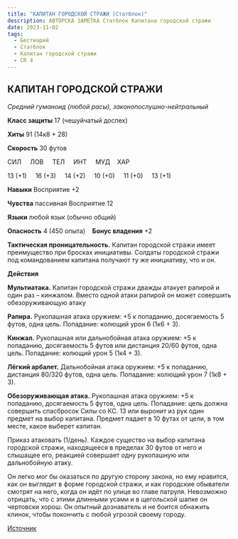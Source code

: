 ```yaml
---
title: "КАПИТАН ГОРОДСКОЙ СТРАЖИ (Статблок)"
description: АВТОРСКА ЗАМЕТКА Статблок Капитана городской стражи
date: 2023-11-02
tags:
  - Бестиарий
  - Статблок
  - Капитан городской стражи
  - CR 4
---
```




## КАПИТАН ГОРОДСКОЙ СТРАЖИ

*Средний гуманоид (любой расы), законопослушно-нейтральный*

**Класс защиты** 17 (чешуйчатый доспех)

**Хиты** 91 (14к8 + 28)

**Скорость** 30 футов

СИЛ     ЛОВ     ТЕЛ     ИНТ     МУД    ХАР

13 (+1)     16 (+3)     14 (+2)     10 (+0)     11 (+0)     13 (+1)

**Навыки** Восприятие +2

**Чувства** пассивная Восприятие 12

**Языки** любой язык (обычно общий)

**Опасность** 4 (450 опыта)    **Бонус владения** +2

**Тактическая проницательность.** Капитан городской стражи имеет преимущество при бросках инициативы. Солдаты городской стражи под командованием капитана получают ту же инициативу, что и он.

**Действия**

**Мультиатака.** Капитан городской стражи дважды атакует рапирой и один раз – кинжалом. Вместо одной атаки рапирой он может совершить обезоруживающую атаку

**Рапира.** Рукопашная атака оружием: +5 к попаданию, досягаемость 5 футов, одна цель. Попадание: колющий урон 6 (1к6 + 3).

**Кинжал.** Рукопашная или дальнобойная атака оружием: +5 к попаданию, досягаемость 5 футов или дистанция 20/60 футов, одна цель. Попадание: колющий урон 5 (1к4 + 3).

**Лёгкий арбалет.** Дальнобойная атака оружием: +5 к попаданию, дистанция 80/320 футов, одна цель. Попадание: колющий урон 7 (1к8 + 3).

**Обезоруживающая атака.** Рукопашная атака оружием: +5 к попаданию, досягаемость 5 футов, одна цель. Попадание: цель должна совершить спасбросок Силы со КС. 13 или выронит из рук один предмет на выбор капитана. Предмет падает в 10 футах от цели, в том месте, какое выберет капитан.

Приказ атаковать (1/день). Каждое существо на выбор капитана городской стражи, находящееся в пределах 30 футов от него и слышащее его, реакцией совершает одну рукопашную или дальнобойную атаку.


Он легко мог бы оказаться по другую сторону закона, но ему нравится, как он выглядит в форме городской стражи, и как городские обыватели смотрят на него, когда он идёт по улице во главе патруля. Невозможно отрицать, что с этими длинными усами и в щегольской шапке он чертовски хорош. Он опытный дознаватель и не боится обнажить клинок, чтобы покончить с любой угрозой своему городу.

[Источник](https://vk.com/feed?w=wall-200946551_2787) 